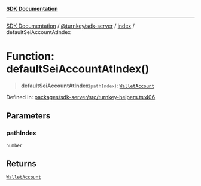 [**SDK Documentation**](../../../../README.mdx)

***

[SDK Documentation](../../../../packages.mdx) / [@turnkey/sdk-server](../../README.mdx) / [index](../README.mdx) / defaultSeiAccountAtIndex

# Function: defaultSeiAccountAtIndex()

> **defaultSeiAccountAtIndex**(`pathIndex`): [`WalletAccount`](../interfaces/WalletAccount.mdx)

Defined in: [packages/sdk-server/src/turnkey-helpers.ts:406](https://github.com/tkhq/sdk/blob/fd49bfe86475c8603b3eb385aa101efa36fa32fc/packages/sdk-server/src/turnkey-helpers.ts#L406)

## Parameters

### pathIndex

`number`

## Returns

[`WalletAccount`](../interfaces/WalletAccount.mdx)

